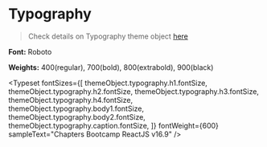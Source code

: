 

<Meta title="Chapter/Typography" />

# Typography

> Check details on Typography theme object [here](https://github.com/mui-org/material-ui/blob/master/packages/material-ui/src/styles/createTypography.d.ts)

**Font:** Roboto

**Weights:** 400(regular), 700(bold), 800(extrabold), 900(black)

<Typeset
  fontSizes={[
    themeObject.typography.h1.fontSize,
    themeObject.typography.h2.fontSize,
    themeObject.typography.h3.fontSize,
    themeObject.typography.h4.fontSize,
    themeObject.typography.body1.fontSize,
    themeObject.typography.body2.fontSize,
    themeObject.typography.caption.fontSize,
  ]}
  fontWeight={600}
  sampleText="Chapters Bootcamp ReactJS v16.9"
/>

